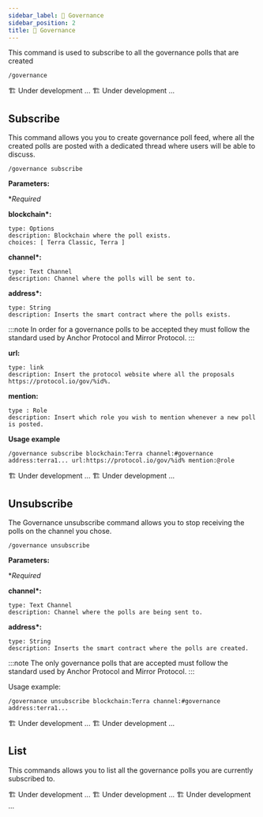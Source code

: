 ```yaml
---
sidebar_label: 🏦 Governance
sidebar_position: 2
title: 🏦 Governance
---
```


<!-- Imports -->


<!-- Documentation -->

This command is used to subscribe to all the governance polls that are created

<Tabs groupId="platforms">
<TabItem value="discord" label="Discord" default>

```
/governance
```

</TabItem>

<TabItem value="telegram" label="Telegram">
  🏗️ Under development ...
</TabItem>

<TabItem value="twitter" label="Twitter">
  🏗️ Under development ...
</TabItem>
</Tabs>

## Subscribe

This command allows you you to create governance poll feed, where all the created polls are posted with a dedicated thread where users will be able to discuss.

<Tabs groupId="platforms">
<TabItem value="discord" label="Discord" default>

```
/governance subscribe
```

<p>
  <strong>Parameters:</strong>
</p>

\*_Required_

**blockchain\*:**

    type: Options
    description: Blockchain where the poll exists.
    choices: [ Terra Classic, Terra ]

**channel\*:**

    type: Text Channel
    description: Channel where the polls will be sent to.

**address\*:**

    type: String
    description: Inserts the smart contract where the polls exists.

:::note
In order for a governance polls to be accepted they must follow the standard used by Anchor Protocol and Mirror Protocol.
:::

**url:**

    type: link
    description: Insert the protocol website where all the proposals https://protocol.io/gov/%id%.

**mention:**

    type : Role
    description: Insert which role you wish to mention whenever a new poll is posted.

**Usage example**

```
/governance subscribe blockchain:Terra channel:#governance address:terra1... url:https://protocol.io/gov/%id% mention:@role
```

</TabItem>

<TabItem value="telegram" label="Telegram">
  🏗️ Under development ...
</TabItem>

<TabItem value="Twitter" label="Twitter">
  🏗️ Under development ...
</TabItem>
</Tabs>

## Unsubscribe

The Governance unsubscribe command allows you to stop receiving the polls on the channel you chose.

<Tabs groupId="platforms">
<TabItem value="discord" label="Discord" default>

```
/governance unsubscribe
```

<p>
  <strong>Parameters:</strong>
</p>

\*_Required_

**channel\*:**

    type: Text Channel
    description: Channel where the polls are being sent to.

**address\*:**

    type: String
    description: Inserts the smart contract where the polls are created.

:::note
The only governance polls that are accepted must follow the standard used by Anchor Protocol and Mirror Protocol.
:::

Usage example:

```
/governance unsubscribe blockchain:Terra channel:#governance address:terra1...
```

</TabItem>

<TabItem value="telegram" label="Telegram">
  🏗️ Under development ...
</TabItem>

<TabItem value="twitter" label="Twitter">
  🏗️ Under development ...
</TabItem>
</Tabs>

## List

This commands allows you to list all the governance polls you are currently subscribed to.

<Tabs groupId="platforms">
  <TabItem value="discord" label="Discord" default>
    🏗️ Under development ...
  </TabItem>
  <TabItem value="telegram" label="Telegram" default>
    🏗️ Under development ...
  </TabItem>
  <TabItem value="twitter" label="Twitter">
    🏗️ Under development ...
  </TabItem>
</Tabs>
